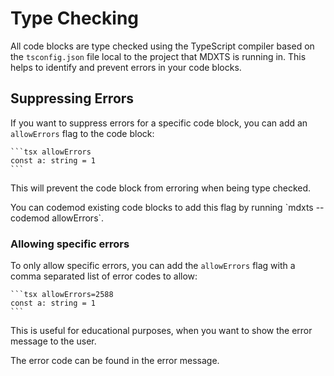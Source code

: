 # Type Checking

All code blocks are type checked using the TypeScript compiler based on the `tsconfig.json` file local to the project that MDXTS is running in. This helps to identify and prevent errors in your code blocks.

## Suppressing Errors

If you want to suppress errors for a specific code block, you can add an `allowErrors` flag to the code block:

````mdx
```tsx allowErrors
const a: string = 1
```
````

This will prevent the code block from erroring when being type checked.

<Note>
  You can codemod existing code blocks to add this flag by running `mdxts
  --codemod allowErrors`.
</Note>

### Allowing specific errors

To only allow specific errors, you can add the `allowErrors` flag with a comma separated list of error codes to allow:

````mdx
```tsx allowErrors=2588
const a: string = 1
```
````

This is useful for educational purposes, when you want to show the error message to the user.

<Note>The error code can be found in the error message.</Note>
